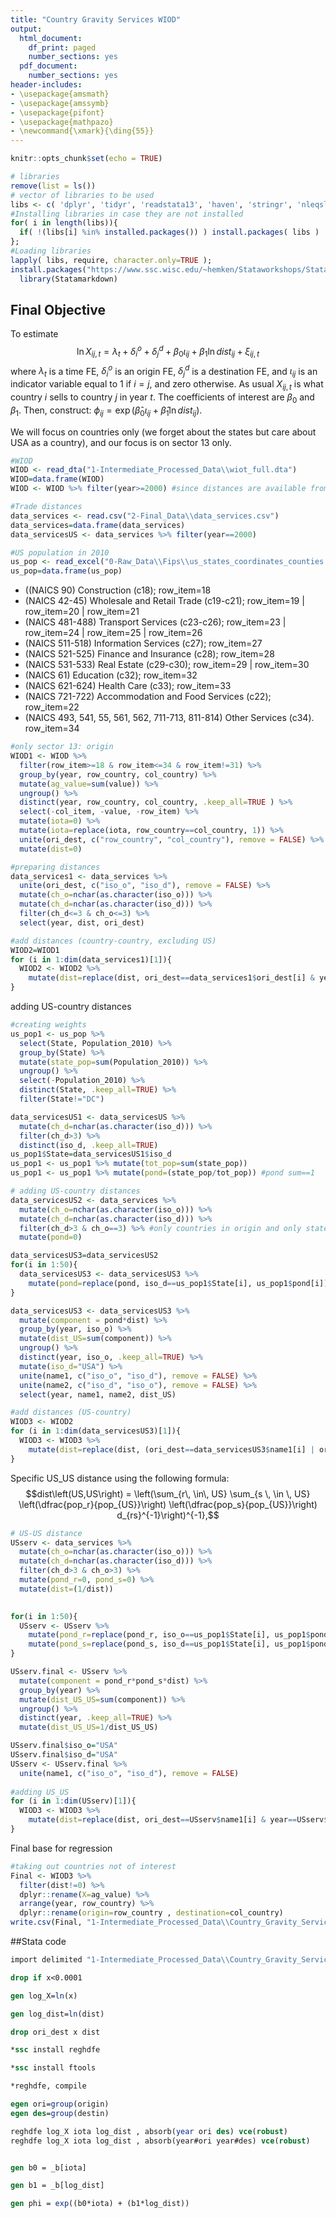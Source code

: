 ---
title: "Country Gravity Services WIOD"
output:
  html_document:
    df_print: paged
    number_sections: yes    
  pdf_document:
    number_sections: yes
header-includes:
- \usepackage{amsmath}
- \usepackage{amssymb}
- \usepackage{pifont}
- \usepackage{mathpazo}
- \newcommand{\xmark}{\ding{55}}
---

```{r setup, include=FALSE}
knitr::opts_chunk$set(echo = TRUE)
```

```{r warning=FALSE, include=FALSE, message=FALSE, results='hide', cache=FALSE}
# libraries
remove(list = ls())
# vector of libraries to be used
libs <- c( 'dplyr', 'tidyr', 'readstata13', 'haven', 'stringr', 'nleqslv', 'gdata', 'Statamarkdown', 'formattable', 'reshape', 'ggplot2', 'viridis', 'RColorBrewer', 'reshape2', 'foreign', 'readxl');
#Installing libraries in case they are not installed
for( i in length(libs)){ 
  if( !(libs[i] %in% installed.packages()) ) install.packages( libs ) 
};
#Loading libraries
lapply( libs, require, character.only=TRUE );
install.packages("https://www.ssc.wisc.edu/~hemken/Stataworkshops/Stata%20and%20R%20Markdown/Statamarkdown_0.3.9.zip", repos=NULL)
  library(Statamarkdown)
```

## Final Objective

To estimate
$$
\ln X_{ij,t}=\lambda_t + \delta_{i}^{o}+\delta_{j}^{d}+\beta_{0}\iota_{ij}+\beta_{1}\ln dist_{ij}+\xi_{ij,t}
$$
where $\lambda_t$ is a time FE, $\delta_{i}^{o}$ is an origin FE, $\delta_{j}^{d}$ is a destination FE, and $\iota_{ij}$ is an indicator variable equal to 1 if $i=j$, and zero otherwise. As usual $X_{ij,t}$ is what country $i$ sells to country $j$ in year $t$. The coefficients of interest are $\beta_0$ and $\beta_1$. Then, construct: $\phi_{ij}=\exp(\hat{\beta}_{0}\iota_{ij}+\hat{\beta}_{1}\ln dist_{ij})$.

We will focus on countries only (we forget about the states but care about USA as a country), and our focus is on sector 13 only.

```{r}
#WIOD
WIOD <- read_dta("1-Intermediate_Processed_Data\\wiot_full.dta")
WIOD=data.frame(WIOD)
WIOD <- WIOD %>% filter(year>=2000) #since distances are available from that year on  

#Trade distances
data_services <- read.csv("2-Final_Data\\data_services.csv")
data_services=data.frame(data_services)
data_servicesUS <- data_services %>% filter(year==2000)

#US population in 2010
us_pop <- read_excel("0-Raw_Data\\Fips\\us_states_coordinates_counties.xlsx")
us_pop=data.frame(us_pop)

```
*	((NAICS 90) Construction (c18); 
  row_item=18
*	(NAICS 42-45) Wholesale and Retail Trade (c19-c21); 
  row_item=19 | row_item=20 | row_item=21 
*	(NAICS 481-488) Transport Services (c23-c26);
  row_item=23 | row_item=24 | row_item=25 | row_item=26 
*	(NAICS 511-518) Information Services (c27);
  row_item=27 
*	(NAICS 521-525) Finance and Insurance (c28); 
  row_item=28 
*	(NAICS 531-533)  Real Estate (c29-c30); 
  row_item=29 | row_item=30  
*	(NAICS 61) Education (c32); 
  row_item=32 
*	(NAICS 621-624) Health Care (c33);
  row_item=33 
*	(NAICS 721-722) Accommodation and Food Services (c22); 
  row_item=22 
*	(NAICS 493, 541, 55, 561, 562, 711-713, 811-814) Other Services (c34).
  row_item=34
  
```{r}
#only sector 13: origin
WIOD1 <- WIOD %>%
  filter(row_item>=18 & row_item<=34 & row_item!=31) %>%
  group_by(year, row_country, col_country) %>%
  mutate(ag_value=sum(value)) %>% 
  ungroup() %>% 
  distinct(year, row_country, col_country, .keep_all=TRUE ) %>% 
  select(-col_item, -value, -row_item) %>%
  mutate(iota=0) %>%
  mutate(iota=replace(iota, row_country==col_country, 1)) %>%
  unite(ori_dest, c("row_country", "col_country"), remove = FALSE) %>%
  mutate(dist=0)

#preparing distances 
data_services1 <- data_services %>%
  unite(ori_dest, c("iso_o", "iso_d"), remove = FALSE) %>%
  mutate(ch_o=nchar(as.character(iso_o))) %>%
  mutate(ch_d=nchar(as.character(iso_d))) %>%
  filter(ch_d<=3 & ch_o<=3) %>%
  select(year, dist, ori_dest)

#add distances (country-country, excluding US)
WIOD2=WIOD1
for (i in 1:dim(data_services1)[1]){  
  WIOD2 <- WIOD2 %>%
    mutate(dist=replace(dist, ori_dest==data_services1$ori_dest[i] & year==data_services1$year[i], data_services1$dist[i]))
}

```
adding US-country distances 
```{r}

#creating weights
us_pop1 <- us_pop %>%
  select(State, Population_2010) %>%
  group_by(State) %>%
  mutate(state_pop=sum(Population_2010)) %>%
  ungroup() %>%
  select(-Population_2010) %>%
  distinct(State, .keep_all=TRUE) %>%
  filter(State!="DC")

data_servicesUS1 <- data_servicesUS %>%
  mutate(ch_d=nchar(as.character(iso_d))) %>%
  filter(ch_d>3) %>%
  distinct(iso_d, .keep_all=TRUE)
us_pop1$State=data_servicesUS1$iso_d
us_pop1 <- us_pop1 %>% mutate(tot_pop=sum(state_pop))
us_pop1 <- us_pop1 %>% mutate(pond=(state_pop/tot_pop)) #pond sum==1

# adding US-country distances
data_servicesUS2 <- data_services %>%
  mutate(ch_o=nchar(as.character(iso_o))) %>%
  mutate(ch_d=nchar(as.character(iso_d))) %>%
  filter(ch_d>3 & ch_o==3) %>% #only countries in origin and only states in destination 
  mutate(pond=0)

data_servicesUS3=data_servicesUS2
for(i in 1:50){
  data_servicesUS3 <- data_servicesUS3 %>%
    mutate(pond=replace(pond, iso_d==us_pop1$State[i], us_pop1$pond[i]))
}

data_servicesUS3 <- data_servicesUS3 %>%
  mutate(component = pond*dist) %>%
  group_by(year, iso_o) %>%
  mutate(dist_US=sum(component)) %>%
  ungroup() %>%
  distinct(year, iso_o, .keep_all=TRUE) %>%
  mutate(iso_d="USA") %>%
  unite(name1, c("iso_o", "iso_d"), remove = FALSE) %>%
  unite(name2, c("iso_d", "iso_o"), remove = FALSE) %>%
  select(year, name1, name2, dist_US)

#add distances (US-country)
WIOD3 <- WIOD2
for (i in 1:dim(data_servicesUS3)[1]){  
  WIOD3 <- WIOD3 %>%
    mutate(dist=replace(dist, (ori_dest==data_servicesUS3$name1[i] | ori_dest==data_servicesUS3$name2[i]) & year==data_servicesUS3$year[i], data_servicesUS3$dist_US[i]))
}

```


Specific US_US distance using the following formula:
$$dist\left(US,US\right) = \left(\sum_{r\, \in\, US} \sum_{s \, \in \, US} \left(\dfrac{pop_r}{pop_{US}}\right) \left(\dfrac{pop_s}{pop_{US}}\right) d_{rs}^{-1}\right)^{-1},$$
```{r }
# US-US distance
USserv <- data_services %>%
  mutate(ch_o=nchar(as.character(iso_o))) %>%
  mutate(ch_d=nchar(as.character(iso_d))) %>%
  filter(ch_d>3 & ch_o>3) %>%
  mutate(pond_r=0, pond_s=0) %>%
  mutate(dist=(1/dist))
  

for(i in 1:50){
  USserv <- USserv %>%
    mutate(pond_r=replace(pond_r, iso_o==us_pop1$State[i], us_pop1$pond[i])) %>%
    mutate(pond_s=replace(pond_s, iso_d==us_pop1$State[i], us_pop1$pond[i]))
}

USserv.final <- USserv %>%
  mutate(component = pond_r*pond_s*dist) %>%
  group_by(year) %>%
  mutate(dist_US_US=sum(component)) %>%
  ungroup() %>%
  distinct(year, .keep_all=TRUE) %>%
  mutate(dist_US_US=1/dist_US_US) 

USserv.final$iso_o="USA"
USserv.final$iso_d="USA"
USserv <- USserv.final %>%
  unite(name1, c("iso_o", "iso_d"), remove = FALSE) 
  
#adding US_US  
for (i in 1:dim(USserv)[1]){  
  WIOD3 <- WIOD3 %>%
    mutate(dist=replace(dist, ori_dest==USserv$name1[i] & year==USserv$year[i], USserv$dist_US_US[i]))
}
```

Final base for regression
```{r }
#taking out countries not of interest
Final <- WIOD3 %>%
  filter(dist!=0) %>%
  dplyr::rename(X=ag_value) %>%
  arrange(year, row_country) %>%
  dplyr::rename(origin=row_country , destination=col_country)
write.csv(Final, "1-Intermediate_Processed_Data\\Country_Gravity_Services_WIOD.csv")
```

##Stata code

```{stata, collectcode=TRUE}
import delimited "1-Intermediate_Processed_Data\\Country_Gravity_Services_WIOD.csv"

drop if x<0.0001

gen log_X=ln(x)

gen log_dist=ln(dist)

drop ori_dest x dist

*ssc install reghdfe

*ssc install ftools

*reghdfe, compile

egen ori=group(origin)
egen des=group(destin)

reghdfe log_X iota log_dist , absorb(year ori des) vce(robust)
reghdfe log_X iota log_dist , absorb(year#ori year#des) vce(robust)


gen b0 = _b[iota]

gen b1 = _b[log_dist]

gen phi = exp((b0*iota) + (b1*log_dist))
```
